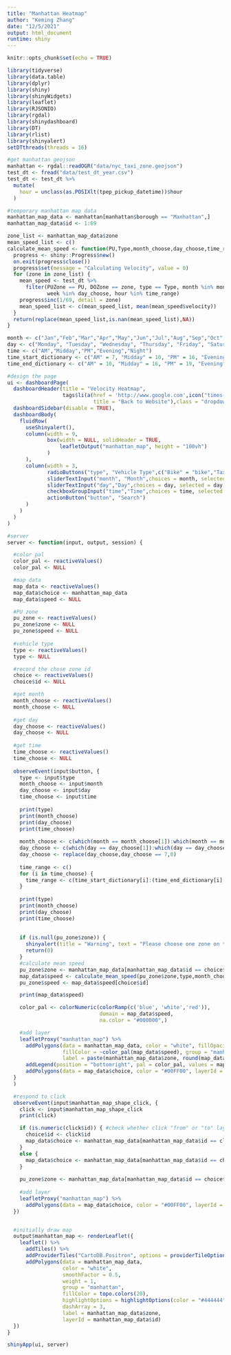 ```yaml
---
title: "Manhattan Heatmap"
author: "Keming Zhang"
date: "12/5/2021"
output: html_document
runtime: shiny
---
```



```r
knitr::opts_chunk$set(echo = TRUE)

library(tidyverse)
library(data.table)
library(dplyr)
library(shiny)
library(shinyWidgets)
library(leaflet)
library(RJSONIO)
library(rgdal)
library(shinydashboard)
library(DT)
library(rlist)
library(shinyalert)
setDTthreads(threads = 16)
```

```r
#get manhattan geojson
manhattan <- rgdal::readOGR("data/nyc_taxi_zone.geojson")
test_dt <- fread("data/test_dt_year.csv")
test_dt <- test_dt %>%
  mutate(
    hour = unclass(as.POSIXlt(tpep_pickup_datetime))$hour
  )
```

```r
#temporary manhattan map data
manhattan_map_data <- manhattan[manhattan$borough == "Manhattan",]
manhattan_map_data$id <- 1:69
```

```r
zone_list <- manhattan_map_data$zone
mean_speed_list <- c()
calculate_mean_speed <- function(PU,Type,month_choose,day_choose,time_range) {
  progress <- shiny::Progress$new()
  on.exit(progress$close())
  progress$set(message = "Calculating Velocity", value = 0)
  for (zone in zone_list) {
    mean_speed <- test_dt %>%
      filter(PUZone == PU, DOZone == zone, type == Type, month %in% month_choose,
             week %in% day_choose, hour %in% time_range)
    progress$inc(1/69, detail = zone)
    mean_speed_list <- c(mean_speed_list, mean(mean_speed$velocity))
  }
  return(replace(mean_speed_list,is.nan(mean_speed_list),NA))
}
```

```r
month <- c("Jan","Feb","Mar","Apr","May","Jun","Jul","Aug","Sep","Oct","Nov","Dec")
day <- c("Monday", "Tuesday", "Wednesday", "Thursday", "Friday", "Saturday", "Sunday")
time <- c("AM","Midday","PM","Evening","Night")
time_start_dictionary <- c("AM" = 7, "Midday" = 10, "PM" = 16, "Evening" = 19, "Night" = 0)
time_end_dictionary <- c("AM" = 10, "Midday" = 16, "PM" = 19, "Evening" = 24, "Night" = 7)
```


```r
#design the page
ui <- dashboardPage(
  dashboardHeader(title = "Velocity Heatmap",
                  tags$li(a(href = 'http://www.google.com',icon("times-circle","fa-3x"),
                            title = "Back to Website"),class = "dropdown")),
  dashboardSidebar(disable = TRUE),
  dashboardBody(
    fluidRow(
      useShinyalert(),
      column(width = 9,
             box(width = NULL, solidHeader = TRUE,
                 leafletOutput("manhattan_map", height = "100vh")
             )
      ),
      column(width = 3,
             radioButtons("type", "Vehicle Type",c("Bike" = "bike","Taxi" = "taxi"), inline = TRUE),
             sliderTextInput("month", "Month",choices = month, selected = month[c(1:12)],grid = TRUE),
             sliderTextInput("day","Day",choices = day, selected = day[c(1:7)],grid = TRUE),
             checkboxGroupInput("time","Time",choices = time, selected = time, inline = TRUE),
             actionButton("button", "Search")
      )
    )
  )
)

#server
server <- function(input, output, session) {

  #color pal
  color_pal <- reactiveValues()
  color_pal <- NULL

  #map data
  map_data <- reactiveValues()
  map_data$choice <- manhattan_map_data
  map_data$speed <- NULL

  #PU zone
  pu_zone <- reactiveValues()
  pu_zone$zone <- NULL
  pu_zone$speed <- NULL
  
  #vehicle type
  type <- reactiveValues()
  type <- NULL

  #record the chose zone id
  choice <- reactiveValues()
  choice$id <- NULL

  #get month
  month_choose <- reactiveValues()
  month_choose <- NULL
  
  #get day
  day_choose <- reactiveValues()
  day_choose <- NULL
  
  #get time
  time_choose <- reactiveValues()
  time_choose <- NULL
  
  observeEvent(input$button, {
    type <- input$type
    month_choose <- input$month
    day_choose <- input$day
    time_choose <- input$time
    
    print(type)
    print(month_choose)
    print(day_choose)
    print(time_choose)
    
    month_choose <- c(which(month == month_choose[1]):which(month == month_choose[2]))
    day_choose <- c(which(day == day_choose[1]):which(day == day_choose[2]))
    day_choose <- replace(day_choose,day_choose == 7,0)
    
    time_range <- c()
    for (i in time_choose) {
      time_range <- c(time_start_dictionary[i]:(time_end_dictionary[i] - 1),time_range)
    }
    
    print(type)
    print(month_choose)
    print(day_choose)
    print(time_choose)
                    
    
    if (is.null(pu_zone$zone)) {
      shinyalert(title = "Warning", text = "Please choose one zone on the map!", type = "error", html = TRUE)
      return(0)
    }
    #calculate mean speed
    pu_zone$zone <- manhattan_map_data[manhattan_map_data$id == choice$id,]$zone
    map_data$speed <- calculate_mean_speed(pu_zone$zone,type,month_choose,day_choose,time_range)
    pu_zone$speed <- map_data$speed[choice$id]

    print(map_data$speed)

    color_pal <- colorNumeric(colorRamp(c('blue', 'white','red')),
                              domain = map_data$speed,
                              na.color = "#000000",)

    #add layer
    leafletProxy("manhattan_map") %>%
      addPolygons(data = manhattan_map_data, color = "white", fillOpacity = 2,
                  fillColor = ~color_pal(map_data$speed), group = "manhattan_heat",
                  label = paste(manhattan_map_data$zone, round(map_data$speed,2), "m/s", sep = "\n"),layerId = manhattan_map_data$id) %>%
      addLegend(position = "bottomright", pal = color_pal, values = map_data$speed, title = "Speed", opacity = 2, layerId = "speed") %>%
      addPolygons(data = map_data$choice, color = "#00FF00", layerId = "choice", label = paste(pu_zone$zone, round(pu_zone$speed,2), "m/s", sep = "\n"))
  }
  )

  #respond to click
  observeEvent(input$manhattan_map_shape_click, {
    click <- input$manhattan_map_shape_click
    print(click)

    if (is.numeric(click$id)) { #check whether click "from" or "to" layer
      choice$id <- click$id
      map_data$choice <- manhattan_map_data[manhattan_map_data$id == click$id,]
    }
    else {
      map_data$choice <- manhattan_map_data[manhattan_map_data$id == choice$id,]
    }
    
    pu_zone$zone <- manhattan_map_data[manhattan_map_data$id == choice$id,]$zone
    
    #add layer
    leafletProxy("manhattan_map") %>%
      addPolygons(data = map_data$choice, color = "#00FF00", layerId = "choice", label = pu_zone$zone)
  })


  #initially draw map
  output$manhattan_map <- renderLeaflet({
    leaflet() %>%
      addTiles() %>%
      addProviderTiles("CartoDB.Positron", options = providerTileOptions(noWrap = TRUE)) %>%
      addPolygons(data = manhattan_map_data,
                  color = "white",
                  smoothFactor = 0.5,
                  weight = 1,
                  group = "manhattan",
                  fillColor = topo.colors(20),
                  highlightOptions = highlightOptions(color = "#444444", weight = 2, bringToFront = TRUE),
                  dashArray = 3,
                  label = manhattan_map_data$zone,
                  layerId = manhattan_map_data$id)
  })
}

shinyApp(ui, server)

```

